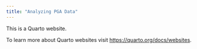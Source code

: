 ```yaml
---
title: "Analyzing PGA Data"
---
```


This is a Quarto website.

To learn more about Quarto websites visit <https://quarto.org/docs/websites>.
